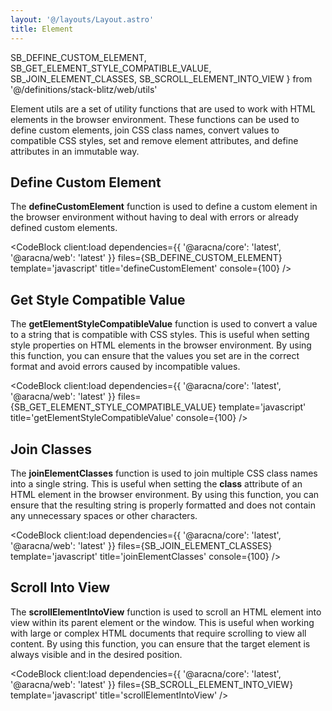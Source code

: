 ```yaml
---
layout: '@/layouts/Layout.astro'
title: Element
---
```


  SB_DEFINE_CUSTOM_ELEMENT,
  SB_GET_ELEMENT_STYLE_COMPATIBLE_VALUE,
  SB_JOIN_ELEMENT_CLASSES,
  SB_SCROLL_ELEMENT_INTO_VIEW
} from '@/definitions/stack-blitz/web/utils'

Element utils are a set of utility functions that are used to work with HTML elements in the browser environment. These functions can be used to define custom elements, join CSS class names, convert values to compatible CSS styles, set and remove element attributes, and define attributes in an immutable way.

## Define Custom Element

The **defineCustomElement** function is used to define a custom element in the browser environment without having to deal with errors or already defined custom elements.

<CodeBlock
  client:load
  dependencies={{ '@aracna/core': 'latest', '@aracna/web': 'latest' }}
  files={SB_DEFINE_CUSTOM_ELEMENT}
  template='javascript'
  title='defineCustomElement'
  console={100}
/>

## Get Style Compatible Value

The **getElementStyleCompatibleValue** function is used to convert a value to a string that is compatible with CSS styles. This is useful when setting style properties on HTML elements in the browser environment. By using this function, you can ensure that the values you set are in the correct format and avoid errors caused by incompatible values.

<CodeBlock
  client:load
  dependencies={{ '@aracna/core': 'latest', '@aracna/web': 'latest' }}
  files={SB_GET_ELEMENT_STYLE_COMPATIBLE_VALUE}
  template='javascript'
  title='getElementStyleCompatibleValue'
  console={100}
/>

## Join Classes

The **joinElementClasses** function is used to join multiple CSS class names into a single string. This is useful when setting the **class** attribute of an HTML element in the browser environment. By using this function, you can ensure that the resulting string is properly formatted and does not contain any unnecessary spaces or other characters.

<CodeBlock
  client:load
  dependencies={{ '@aracna/core': 'latest', '@aracna/web': 'latest' }}
  files={SB_JOIN_ELEMENT_CLASSES}
  template='javascript'
  title='joinElementClasses'
  console={100}
/>

## Scroll Into View

The **scrollElementIntoView** function is used to scroll an HTML element into view within its parent element or the window. This is useful when working with large or complex HTML documents that require scrolling to view all content. By using this function, you can ensure that the target element is always visible and in the desired position.

<CodeBlock
  client:load
  dependencies={{ '@aracna/core': 'latest', '@aracna/web': 'latest' }}
  files={SB_SCROLL_ELEMENT_INTO_VIEW}
  template='javascript'
  title='scrollElementIntoView'
/>
